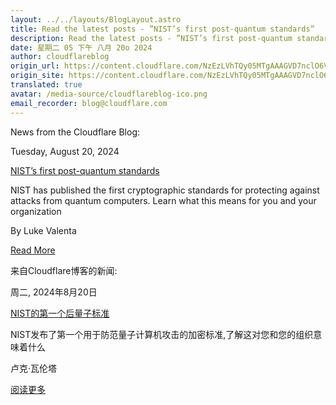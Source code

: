 ```yaml
---
layout: ../../layouts/BlogLayout.astro
title: Read the latest posts - ”NIST’s first post-quantum standards”
description: Read the latest posts - ”NIST’s first post-quantum standards”
date: 星期二 05 下午 八月 20o 2024
author: cloudflareblog
origin_url: https://content.cloudflare.com/NzEzLVhTQy05MTgAAAGVD7nclO6VgJBOvxexaqhcRy7LS_nsRGvjekZN_pCEV2A7jgZwFwSiNsSHsq1fm8uZgaoaM1E=
origin_site: https://content.cloudflare.com/NzEzLVhTQy05MTgAAAGVD7nclO6VgJBOvxexaqhcRy7LS_nsRGvjekZN_pCEV2A7jgZwFwSiNsSHsq1fm8uZgaoaM1E=
translated: true
avatar: /media-source/cloudflareblog-ico.png
email_recorder: blog@cloudflare.com
---
```



<Reference client:only="react" title="Read the latest posts - ”NIST’s first post-quantum standards”" url="https://content.cloudflare.com/NzEzLVhTQy05MTgAAAGVD7nclO6VgJBOvxexaqhcRy7LS_nsRGvjekZN_pCEV2A7jgZwFwSiNsSHsq1fm8uZgaoaM1E=" />

<Detail client:only="react">
	News from the Cloudflare Blog:

Tuesday, August 20, 2024

[NIST’s first post-quantum standards](https://content.cloudflare.com/NzEzLVhTQy05MTgAAAGVD7nclO6VgJBOvxexaqhcRy7LS_nsRGvjekZN_pCEV2A7jgZwFwSiNsSHsq1fm8uZgaoaM1E=)

NIST has published the first cryptographic standards for protecting against attacks from quantum computers. Learn what this means for you and your organization

By Luke Valenta

[Read More](https://content.cloudflare.com/NzEzLVhTQy05MTgAAAGVD7nclO6VgJBOvxexaqhcRy7LS_nsRGvjekZN_pCEV2A7jgZwFwSiNsSHsq1fm8uZgaoaM1E=)


</Detail>

来自Cloudflare博客的新闻:

周二, 2024年8月20日

[NIST的第一个后量子标准](https://content.cloudflare.com/NzEzLVhTQy05MTgAAAGVD7nclO6VgJBOvxexaqhcRy7LS_nsRGvjekZN_pCEV2A7jgZwFwSiNsSHsq1fm8uZgaoaM1E=)

NIST发布了第一个用于防范量子计算机攻击的加密标准,了解这对您和您的组织意味着什么

卢克·瓦伦塔

[阅读更多](https://content.cloudflare.com/NzEzLVhTQy05MTgAAAGVD7nclO6VgJBOvxexaqhcRy7LS_nsRGvjekZN_pCEV2A7jgZwFwSiNsSHsq1fm8uZgaoaM1E=)


